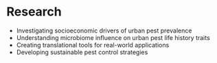 # Research

- Investigating socioeconomic drivers of urban pest prevalence
- Understanding microbiome influence on urban pest life history traits
- Creating translational tools for real-world applications
- Developing sustainable pest control strategies